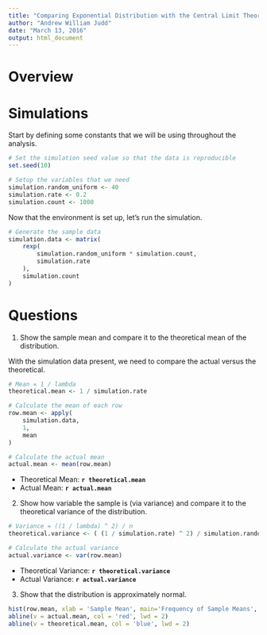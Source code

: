 ```yaml
---
title: "Comparing Exponential Distribution with the Central Limit Theorem"
author: "Andrew William Judd"
date: "March 13, 2016"
output: html_document
---
```


# Overview

# Simulations

Start by defining some constants that we will be using throughout the analysis.

```r
# Set the simulation seed value so that the data is reproducible
set.seed(10)

# Setup the variables that we need
simulation.random_uniform <- 40
simulation.rate <- 0.2
simulation.count <- 1000
```

Now that the environment is set up, let's run the simulation.

```r
# Generate the sample data
simulation.data <- matrix(
    rexp(
        simulation.random_uniform * simulation.count,
        simulation.rate
    ),
    simulation.count
)
```


# Questions

1. Show the sample mean and compare it to the theoretical mean of the distribution.

With the simulation data present, we need to compare the actual versus the theoretical.

```r
# Mean = 1 / lambda
theoretical.mean <- 1 / simulation.rate

# Calculate the mean of each row
row.mean <- apply(
    simulation.data, 
    1, 
    mean
)

# Calculate the actual mean
actual.mean <- mean(row.mean)
```

- Theoretical Mean: **``r theoretical.mean ``**
- Actual Mean: **``r actual.mean ``**

2. Show how variable the sample is (via variance) and compare it to the theoretical variance of the distribution.

```r
# Variance = ((1 / lambda) ^ 2) / n
theoretical.variance <- ( (1 / simulation.rate) ^ 2) / simulation.random_uniform

# Calculate the actual variance
actual.variance <- var(row.mean)
```

- Theoretical Variance: **``r theoretical.variance ``**
- Actual Variance: **``r actual.variance ``**

3. Show that the distribution is approximately normal.

```r
hist(row.mean, xlab = 'Sample Mean', main='Frequency of Sample Means', breaks = 20)
abline(v = actual.mean, col = 'red', lwd = 2)
abline(v = theoretical.mean, col = 'blue', lwd = 2)
```


